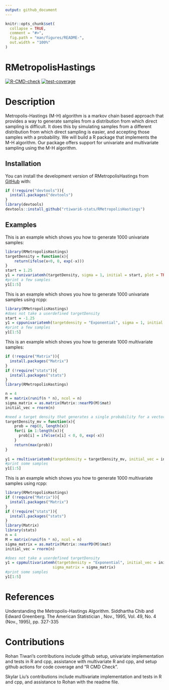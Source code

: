 ```yaml
---
output: github_document
---
```


<!-- README.md is generated from README.Rmd. Please edit that file -->

```r
knitr::opts_chunk$set(
  collapse = TRUE,
  comment = "#>",
  fig.path = "man/figures/README-",
  out.width = "100%"
)
```

# RMetropolisHastings

<!-- badges: start -->
[![R-CMD-check](https://github.com/rtiwari6-stats/RMetropolisHastings/actions/workflows/R-CMD-check.yaml/badge.svg)](https://github.com/rtiwari6-stats/RMetropolisHastings/actions/workflows/R-CMD-check.yaml)
[![test-coverage](https://github.com/rtiwari6-stats/RMetropolisHastings/actions/workflows/test-coverage.yaml/badge.svg)](https://github.com/rtiwari6-stats/RMetropolisHastings/actions/workflows/test-coverage.yaml)
<!-- badges: end -->

# Description

Metropolis-Hastings (M-H) algorithm is a markov chain based approach that provides a way to generate samples from a distribution from which direct sampling is difficult. It does this by simulating samples from a different distribution from which direct sampling is easier, and accepting those samples with a probability. We will build a R package that implements the M-H algorithm. Our package offers support for univariate and multivariate sampling using the M-H algorithm.


## Installation

You can install the development version of RMetropolisHastings from [GitHub](https://github.com/rtiwari6-stats/RMetropolisHastings) with:

```r
if (!require("devtools")){
  install.packages("devtools") 
}
library(devtools)
devtools::install_github("rtiwari6-stats/RMetropolisHastings")
```


## Examples

This is an example which shows you how to generate 1000 univariate samples:

```r
library(RMetropolisHastings)
targetDensity = function(x){
    return(ifelse(x<0, 0, exp(-x)))
}
start = 1.25
y1 = runivariatemh(targetDensity, sigma = 1, initial = start, plot = TRUE)
#print a few samples
y1[1:5]
```


This is an example which shows you how to generate 1000 univariate samples using rcpp:

```r
library(RMetropolisHastings)
#does not take a userdefined targetDensity
start = -1.25
y1 = cppunivariatemh(targetdensity = "Exponential", sigma = 1, initial = start, plot = TRUE)
#print a few samples
y1[1:5]
```

This is an example which shows you how to generate 1000 multivariate samples:

```r
if (!require("Matrix")){
  install.packages("Matrix") 
}
if (!require("stats")){
  install.packages("stats") 
}
library(RMetropolisHastings)

n = 4
M = matrix(runif(n * n), ncol = n)
sigma_matrix = as.matrix(Matrix::nearPD(M)$mat)
initial_vec = rnorm(n)

#need a target density that generates a single probability for a vector x
targetDensity_mv = function(x){
    prob = rep(0, length(x))
    for(i in 1:length(x)){
      prob[i] = ifelse(x[i] < 0, 0, exp(-x))
    }
    return(max(prob))
}
  
y1 = rmultivariatemh(targetdensity = targetDensity_mv, initial_vec = initial_vec, sigma_matrix = sigma_matrix)
#print some samples
y1[1:5]
```

This is an example which shows you how to generate 1000 multivariate samples using rcpp:

```r
library(RMetropolisHastings)
if (!require("Matrix")){
  install.packages("Matrix") 
}
if (!require("stats")){
  install.packages("stats") 
}
library(Matrix)
library(stats)
n = 4
M = matrix(runif(n * n), ncol = n)
sigma_matrix = as.matrix(Matrix::nearPD(M)$mat)
initial_vec = rnorm(n)

#does not take a userdefined targetDensity
y1 = cppmultivariatemh(targetdensity = "Exponential", initial_vec = initial_vec, 
                     sigma_matrix = sigma_matrix)
#print some samples
y1[1:5]
```

# References

Understanding the Metropolis-Hastings Algorithm.  Siddhartha Chib and Edward Greenberg. The American Statistician , Nov., 1995, Vol. 49, No. 4 (Nov., 1995), pp. 327-335

# Contributions

Rohan Tiwari's contributions include github setup, univariate implementation and tests in R and cpp, assistance with multivariate R and cpp, and setup github actions for code coverage and "R CMD Check".

Skylar Liu's contributions include multivariate implementation and tests in R and cpp, and assistance to Rohan with the readme file.

